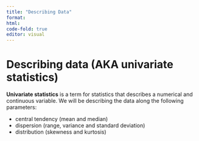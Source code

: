 ```yaml
---
title: "Describing Data"
format: 
html:  
code-fold: true
editor: visual
---
```


# Describing data (AKA univariate statistics)

**Univariate statistics** is a term for statistics that describes a numerical and continuous variable. We will be describing the data along the following parameters:

-   central tendency (mean and median)
-   dispersion (range, variance and standard deviation)
-   distribution (skewness and kurtosis)
